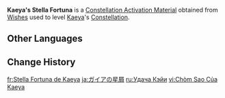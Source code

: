 {{Item Infobox
|id           = 001115
|image        = Item Stella Fortuna (4 Star).png
|type         = Constellation Activation Materials
|group        = Stella Fortuna
|quality      = 4
|description  = [[Kaeya]]'s Constellation Activation Material
|source1      = [[Wishes]]
|source2      = [[Paimon's Bargains]]
}}
'''Kaeya's Stella Fortuna''' is a [[Constellation Activation Material]] obtained from [[Wishes]] used to level [[Kaeya]]'s [[Constellation]].

==Other Languages==
{{Other Languages|default_hidden=1
|en      = Kaeya's Stella Fortuna
|zhs     = 凯亚的命星
|zhs_rm  = Kǎiyà de Mìngxīng
|zht     = 凱亞的命星
|zht_rm  = Kǎiyà de Mìngxīng
|ja      = ガイアの星屑
|ja_rm   = Gaia no Hoshikuzu
|ko      = 케이아<->의 운명<->의 별
|es      = Stella Fortuna de Kaeya
|fr      = Stella Fortuna de Kaeya
|ru      = Удача Кэйи
|th      = ดวงดาวแห่งชีวิตของ Kaeya
|th_rm   = Duangdao haeng Chiwit khong Kaeya
|vi      = Chòm Sao Của Kaeya
|de      = Stella Fortuna von Kaeya
|id      = Kaeya's Stella Fortuna
|pt      = Stella Fortuna de Kaeya
|tr      = Kaeya'nın Yaşam Yıldızı
|it      = Stella Fortuna di Kaeya
}}

==Change History==
{{Change History|1.0}}

[[fr:Stella Fortuna de Kaeya]]
[[ja:ガイアの星屑]]
[[ru:Удача Кэйи]]
[[vi:Chòm Sao Của Kaeya]]